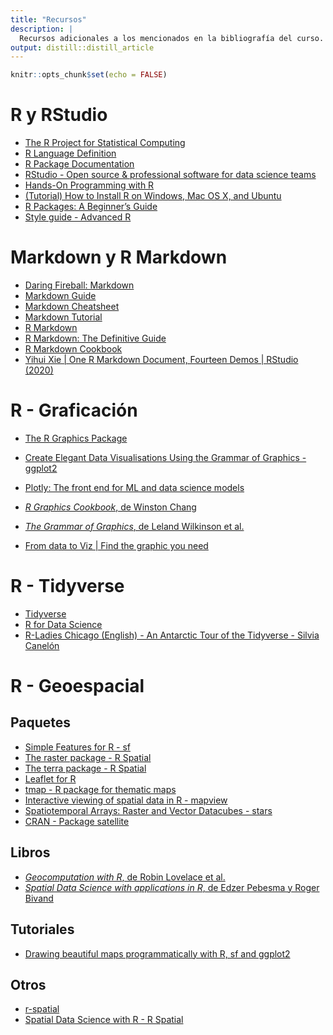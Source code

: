 ```yaml
---
title: "Recursos"
description: |
  Recursos adicionales a los mencionados en la bibliografía del curso.
output: distill::distill_article
---
```


```r
knitr::opts_chunk$set(echo = FALSE)
```

# R y RStudio
- [The R Project for Statistical Computing](https://www.r-project.org/)
- [R Language Definition](https://cran.r-project.org/doc/manuals/r-release/R-lang.html)
- [R Package Documentation](https://rdrr.io/)
- [RStudio - Open source & professional software for data science teams](https://www.rstudio.com/)
- [Hands-On Programming with R](https://rstudio-education.github.io/hopr/)
- [(Tutorial) How to Install R on Windows, Mac OS X, and Ubuntu](https://www.datacamp.com/community/tutorials/installing-R-windows-mac-ubuntu)
- [R Packages: A Beginner’s Guide](https://www.datacamp.com/community/tutorials/r-packages-guide)
- [Style guide - Advanced R](http://adv-r.had.co.nz/Style.html)

# Markdown y R Markdown
- [Daring Fireball: Markdown](https://daringfireball.net/projects/markdown/)
- [Markdown Guide](https://www.markdownguide.org/)
- [Markdown Cheatsheet](https://github.com/adam-p/markdown-here/wiki/Markdown-Cheatsheet)
- [Markdown Tutorial](https://www.markdowntutorial.com/)
- [R Markdown](https://rmarkdown.rstudio.com/)
- [R Markdown: The Definitive Guide](https://bookdown.org/yihui/rmarkdown/)
- [R Markdown Cookbook](https://bookdown.org/yihui/rmarkdown-cookbook/)
- [Yihui Xie | One R Markdown Document, Fourteen Demos | RStudio (2020)](https://www.youtube.com/watch?v=qLEkUjxk7e8)

# R - Graficación
- [The R Graphics Package](http://search.r-project.org/R/library/graphics/html/graphics-package.html)  
- [Create Elegant Data Visualisations Using the Grammar of Graphics - ggplot2](https://ggplot2.tidyverse.org/)  
- [Plotly: The front end for ML and data science models](https://plotly.com/)  

- [_R Graphics Cookbook_, de Winston Chang](https://r-graphics.org/)  
- [_The Grammar of Graphics_, de Leland Wilkinson et al.](https://www.springer.com/gp/book/9780387245447)  
- [From data to Viz | Find the graphic you need](https://www.data-to-viz.com/)

# R - Tidyverse
- [Tidyverse](https://www.tidyverse.org/)
- [R for Data Science](https://r4ds.had.co.nz/)
- [R-Ladies Chicago (English) - An Antarctic Tour of the Tidyverse - Silvia Canelón](https://www.youtube.com/watch?v=m_ZoMmAIx-o&t=3289s)

# R - Geoespacial
## Paquetes
- [Simple Features for R - sf](https://r-spatial.github.io/sf/)
- [The raster package - R Spatial](https://rspatial.org/raster/pkg/)
- [The terra package - R Spatial](https://rspatial.org/terra/pkg/)
- [Leaflet for R](https://rstudio.github.io/leaflet/)
- [tmap - R package for thematic maps](https://github.com/mtennekes/tmap)
- [Interactive viewing of spatial data in R - mapview](https://r-spatial.github.io/mapview/)
- [Spatiotemporal Arrays: Raster and Vector Datacubes - stars](https://r-spatial.github.io/stars/)
- [CRAN - Package satellite](https://cran.r-project.org/web/packages/satellite/)

## Libros
- [_Geocomputation with R_, de Robin Lovelace et al.](https://geocompr.robinlovelace.net/)
- [_Spatial Data Science with applications in R_, de Edzer Pebesma y Roger Bivand](https://keen-swartz-3146c4.netlify.app/)

## Tutoriales
- [Drawing beautiful maps programmatically with R, sf and ggplot2](http://r-spatial.org/r/2018/10/25/ggplot2-sf.html)

## Otros
- [r-spatial](http://r-spatial.org/)
- [Spatial Data Science with R - R Spatial](https://rspatial.org/)




